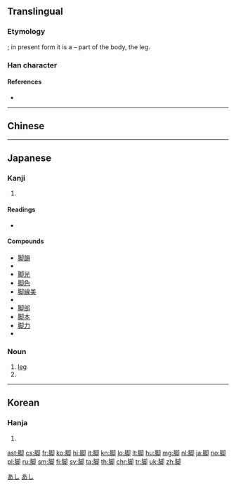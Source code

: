 {{character info/new}}
{{also|腳}}
==Translingual==
{{stroke order|strokes=11}}

===Etymology===
{{Han simp|腳|f=卻|t=却}}; in present form it is a {{Han compound|nocap=y|肉|alt1=⺼|t1=meat, body|却|ls=psc|c1=s|c2=p}} – part of the body, the leg.

===Han character===
{{Han char|rn=130|rad=肉|as=07|sn=11|four=|canj=BGIL|ids=⿰月却}}

====References====
* {{Han ref|kx=0983.010|dkj=29502|dj=1435.230|hdz=32075.070|uh=811A|ud=33050}}

----

==Chinese==
{{zh-see|腳}}

----

==Japanese==

===Kanji===
{{ja-kanji|grade=c|rs=肉07}}

# {{defn|lang=ja|sort=肉07}}

====Readings====
* {{ja-readings|goon=[[かく]] (kaku)|kanon=[[きゃく]] (kyaku)|toon=[[きゃ]] (kya)|kun=[[あし]] (ashi)|nanori=}}

====Compounds====
{{der-top}}
* [[脚韻]]
* {{ja-r|脚気|かっけ}}
* [[脚光]]
* [[脚色]]
* [[脚線美]]
* {{ja-r|脚注|gloss=[[footnote]]|きゃくちゅう}}
* [[脚部]]
* [[脚本]]
* [[脚力]]
* {{ja-r|脚註|きゃくちゅう}}
{{der-bottom}}

{{ja-kanjitab|あし|yomi=k}}

===Noun===
{{ja-noun|あし}}

# [[leg]]
# {{alternative form of|足|lang=ja}}

[[Category:Japanese basic words|あし]]
[[Category:ja:Anatomy|あし]]

----

==Korean==

===Hanja===
{{ko-hanja|hangeul=각|eumhun=|mr=kak|y=kak}}

# {{defn|lang=ko|sort=肉07}}

[[ast:脚]]
[[cs:脚]]
[[fr:脚]]
[[ko:脚]]
[[hi:脚]]
[[it:脚]]
[[kn:脚]]
[[lo:脚]]
[[lt:脚]]
[[hu:脚]]
[[mg:脚]]
[[nl:脚]]
[[ja:脚]]
[[no:脚]]
[[pl:脚]]
[[ru:脚]]
[[sm:脚]]
[[fi:脚]]
[[sv:脚]]
[[ta:脚]]
[[th:脚]]
[[chr:脚]]
[[tr:脚]]
[[uk:脚]]
[[zh:脚]]